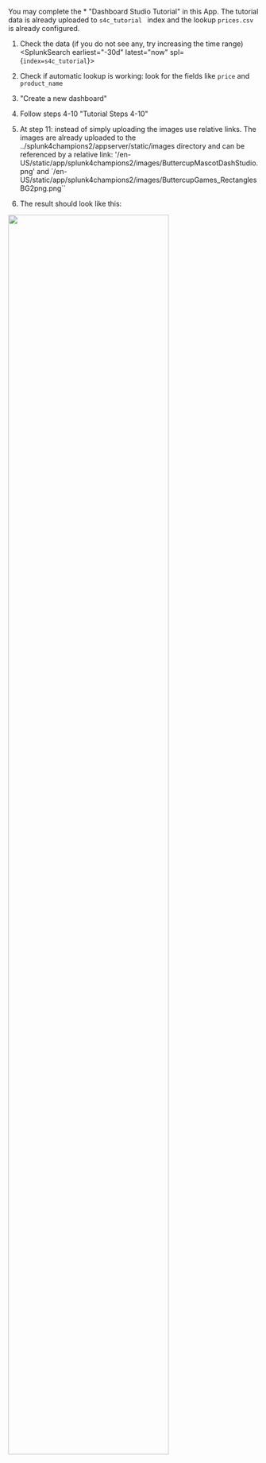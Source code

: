 
You may complete the * <Link to="https://docs.splunk.com/Documentation/Splunk/latest/DashStudio/uploadData" openInNewContext>"Dashboard Studio Tutorial"</Link> 
in this App. The tutorial data is already uploaded to  `s4c_tutorial ` index and the lookup  `prices.csv ` is already configured. 

1) Check the data (if you do not see any, try increasing the time range)
<SplunkSearch earliest="-30d" latest="now" spl={`index=s4c_tutorial`}></SplunkSearch>
2) Check if automatic lookup is working: look for the fields like  `price` and  `product_name` 

3) <Link to="https://docs.splunk.com/Documentation/Splunk/9.0.3/DashStudio/dashCanvas" openInNewContext>"Create a new dashboard"</Link>

4) Follow steps 4-10 <Link to="https://docs.splunk.com/Documentation/Splunk/9.0.3/DashStudio/addTable" openInNewContext>"Tutorial Steps 4-10"</Link>

5) At step 11: instead of simply uploading the images use relative links. The images are already uploaded to the ../splunk4champions2/appserver/static/images directory 
and can be referenced by a relative link: '/en-US/static/app/splunk4champions2/images/ButtercupMascotDashStudio.png' and `/en-US/static/app/splunk4champions2/images/ButtercupGames_RectanglesBG2png.png``

6) The result should look like this: 

<img width="80%" src="/static/app/splunk4champions2/images/ds_studio_tutorial.png"/>
